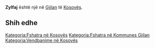 {{Fshat në 
 | Emri                = Zylfaj
 | EmriAlt                = 
 | NAME_SHORT_FORM=      
 | NAME_GENERIC=      
 | NAME_SORT_NAME_RO=      ZYLFAJ
 | FULL_NAME_RO = Zylfaj
 | FULL_NAME_ND_RO=Zylfaj
 | SORT_NAME_RG=ZYLFAJ
 | FULL_NAME_RG=Zylfaj
 | FULL_NAME_ND_RG=Zylfaj
 | SRP_NAME_SHORT_FORM=      
 | SRP_NAME_GENERIC=      
 | SRP_NAME_SORT_NAME_RO=      
 | SRP_FULL_NAME_RO = 
 | SRP_FULL_NAME_ND_RO=
 | SRP_SORT_NAME_RG=
 | SRP_FULL_NAME_RG=
 | SRP_FULL_NAME_ND_RG=
 | Emri (Rasa dhanore) = 
 | Figura              = 
 | Shteti              = Kosovo
 | Komuna              = Gjilan
 | Kodi postar         = 
 | Sipërfaqja          = 

 | Popullsia           = 

 | Regj. i popullsisë  = 
 | Dend. e popullsisë  = 
 | Faqja zyrtare       = 
 <!--- Koordinatat ----> 
 | Gjerësia            = 42.298056
 | Gjatësia            = 20.406667
 | Lartësia            = 
}}
'''Zylfaj''' është një [[]] në [[Gjilan]] të [[Kosovës]].

<!-- == Gjeografia == -->
<!-- == Historia == -->
<!-- == Demografia == -->
== Shih edhe ==
{{Komuna Gjilan}}
{{Kosovo-Administrata-Cung}}

[[Kategoria:Fshatra në Kosovës]]
[[Kategoria:Fshatra në Kommunes Gjilan]]
[[Kategoria:Vendbanime në Kosovës]]